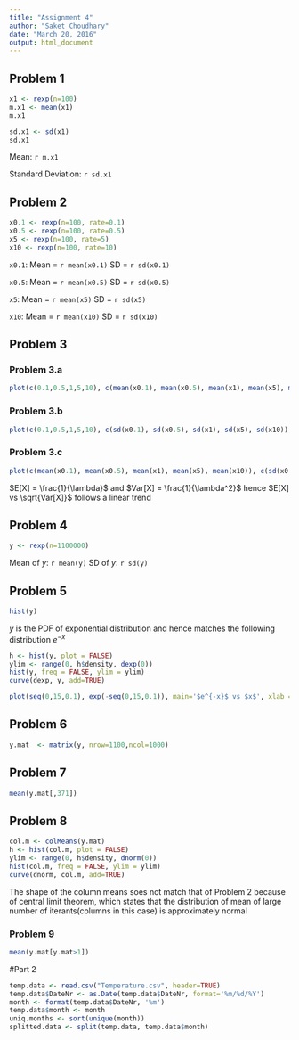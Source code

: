 ```yaml
---
title: "Assignment 4"
author: "Saket Choudhary"
date: "March 20, 2016"
output: html_document
---
```


## Problem 1

```r
x1 <- rexp(n=100)
m.x1 <- mean(x1)
m.x1
```

```r
sd.x1 <- sd(x1)
sd.x1
```

Mean: `r m.x1`

Standard Deviation: `r sd.x1`

## Problem 2
```r
x0.1 <- rexp(n=100, rate=0.1)
x0.5 <- rexp(n=100, rate=0.5)
x5 <- rexp(n=100, rate=5)
x10 <- rexp(n=100, rate=10)
```
`x0.1`: Mean = `r mean(x0.1)` SD  = `r sd(x0.1)`

`x0.5`: Mean = `r mean(x0.5)` SD  = `r sd(x0.5)`

`x5`: Mean = `r mean(x5)` SD  = `r sd(x5)`

`x10`: Mean = `r mean(x10)` SD  = `r sd(x10)`


## Problem 3

### Problem 3.a

```r
plot(c(0.1,0.5,1,5,10), c(mean(x0.1), mean(x0.5), mean(x1), mean(x5), mean(x10)), pch=2, xlab = 'Rate', ylab='Mean', main='Mean vs Rate')
```


### Problem 3.b

```r
plot(c(0.1,0.5,1,5,10), c(sd(x0.1), sd(x0.5), sd(x1), sd(x5), sd(x10)), pch=2, xlab = 'Rate', ylab='SD', main='SD vs Rate')
```

### Problem 3.c

```r
plot(c(mean(x0.1), mean(x0.5), mean(x1), mean(x5), mean(x10)), c(sd(x0.1), sd(x0.5), sd(x1), sd(x5), sd(x10)), pch=2, xlab = 'SD', ylab='Mean', main='Mean vs SD')
```

$E[X] = \frac{1}{\lambda}$ and $Var[X] = \frac{1}{\lambda^2}$ hence $E[X] vs \sqrt{Var[X]}$ follows a linear trend

## Problem 4

```r
y <- rexp(n=1100000)
```

Mean of $y$: `r mean(y)`
SD of $y$: `r sd(y)`

## Problem 5

```r
hist(y)
```

$y$ is the PDF of exponential distribution and hence matches the following distribution $e^{-x}$

```r
h <- hist(y, plot = FALSE)
ylim <- range(0, h$density, dexp(0))
hist(y, freq = FALSE, ylim = ylim)
curve(dexp, y, add=TRUE)
```

```r
plot(seq(0,15,0.1), exp(-seq(0,15,0.1)), main='$e^{-x}$ vs $x$', xlab = '$x$', ylab='$y$')
```


## Problem 6
```r
y.mat  <- matrix(y, nrow=1100,ncol=1000)
```

## Problem 7

```r
mean(y.mat[,371])
```

## Problem 8

```r
col.m <- colMeans(y.mat)
h <- hist(col.m, plot = FALSE)
ylim <- range(0, h$density, dnorm(0))
hist(col.m, freq = FALSE, ylim = ylim)
curve(dnorm, col.m, add=TRUE)
```

The shape of the column means soes not match that of Problem 2 because of central limit theorem, which states 
that the distribution of mean of large number of iterants(columns in this case) is approximately normal

### Problem 9

```r
mean(y.mat[y.mat>1])
```

#Part 2

```r
temp.data <- read.csv("Temperature.csv", header=TRUE)
temp.data$DateNr <- as.Date(temp.data$DateNr, format='%m/%d/%Y')
month <- format(temp.data$DateNr, '%m')
temp.data$month <- month
uniq.months <- sort(unique(month))
splitted.data <- split(temp.data, temp.data$month)

```
